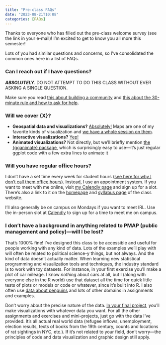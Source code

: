 ```yaml
---
title: "Pre-class FAQs"
date: "2023-08-21T10:08"
categories: [FAQs]
---
```


Thanks to everyone who has filled out the pre-class welcome survey (see the link in your e-mail)! I’m excited to get to know you all more this semester!

Lots of you had similar questions and concerns, so I’ve consolidated the common ones here in a list of FAQs. 


### Can I reach out if I have questions?

***ABSOLUTELY***. DO NOT ATTEMPT TO DO THIS CLASS WITHOUT EVER ASKING A SINGLE QUESTION.

Make sure you read [this about building a community](/news/2023-08-21_building-community.qmd) and [this about the 30-minute rule and how to ask for help](news/2023-08-21_reaching-out-when-stuck.qmd).


### Will we cover {X}? 

- **Geospatial data and visualizations?** [Absolutely!](/content/12-content.qmd) Maps are one of my favorite kinds of visualization and [we have a whole session on them](/example/12-example.qmd).
- **Interactive visualizations?** [Yep!](/content/10-content.qmd)
- **Animated visualizations?** Not directly, but we’ll briefly mention [the {gganimate} package](https://gganimate.com/), which is surprisingly easy to use—it’s just regular ggplot code with a few extra lines to animate it


### Will you have regular office hours?

I don’t have a set time every week for student hours ([see here for why I don’t call them office hours](/syllabus.qmd#student-hours)). Instead, I use an appointment system. If you want to meet with me online, visit [my Calendly page](https://calendly.com/andrewheiss/) and sign up for a slot. There’s also a link to it on the [homepage](/) and [syllabus page](/syllabus.qmd) of the class website.

I'll also generally be on campus on Mondays if you want to meet IRL. Use the in-person slot at [Calendly](https://calendly.com/andrewheiss/) to sign up for a time to meet me on campus.


### I don’t have a background in anything related to PMAP (public management and policy)—will I be lost?

That’s 1000% fine! I’ve designed this class to be accessible and useful for people working with any kind of data. Lots of the examples we’ll play with will often be related to political science-y things, but not always. And the kind of data doesn’t actually matter. When learning new statistical programming and visualization tools and techniques, the industry standard is to work with toy datasets. For instance, in your first exercise you’ll make a plot of car mileage. I know *nothing* about cars at all, but I (along with everyone else in the R world) use that dataset all the time for quick little tests of plots or models or code or whatever, since it’s built into R. I also often use [data about penguins](https://allisonhorst.github.io/palmerpenguins/) and lots of  other domains in assignments and examples.

Don’t worry about the precise nature of the data. [In your final project](/assignment/final-project.qmd), you’ll make visualizations with whatever data you want. For all the other assignments and exercises and mini-projects, just go with the data I’ve provided. It’s all actual real world data (refugee inflows, unemployment, election results, texts of books from the 19th century, counts and locations of rat sightings in NYC, etc.). If it’s not related to your field, don’t worry—the principles of code and data visualization and graphic design still apply.
